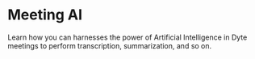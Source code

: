 # Meeting AI

Learn how you can harnesses the power of Artificial Intelligence in Dyte meetings to perform transcription, summarization, and so on.

<CardSection id="Webhooks">

  <Card
    title="Meeting Transcription"
    to="/guides/capabilities/ai/meeting-transcription"
  />
</CardSection>
